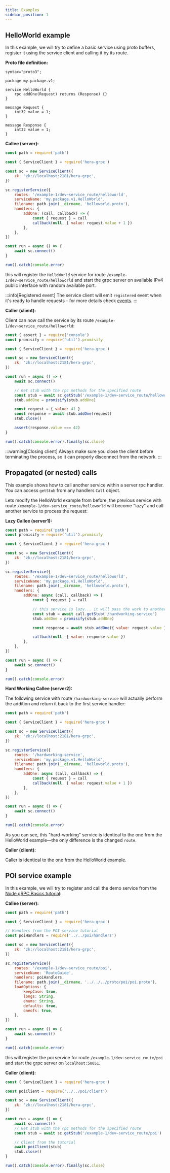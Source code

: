 ```yaml
---
title: Examples
sidebar_position: 1
---
```


## HelloWorld example

In this example, we will try to define a basic service using proto buffers, register it using the service client and calling it by its route.

**Proto file definition:**

```proto3 title="helloworld.proto"
syntax="proto3";

package my.package.v1;

service HelloWorld {
	rpc addOne(Request) returns (Response) {}
}

message Request {
	int32 value = 1;
}

message Response {
	int32 value = 1;
}
```

**Callee (server):**

```js title="callee.js"
const path = require('path')

const { ServiceClient } = require('hera-grpc')

const sc = new ServiceClient({
	zk: 'zk://localhost:2181/hera-grpc',
})

sc.registerService({
	routes: '/example-1/dev~service_route/helloworld',
	serviceName: 'my.package.v1.HelloWorld',
	filename: path.join(__dirname, 'helloworld.proto'),
	handlers: {
		addOne: (call, callback) => {
			const { request } = call
			callback(null, { value: request.value + 1 })
		},
	},
})

const run = async () => {
	await sc.connect()
}

run().catch(console.error)
```

this will register the `HelloWorld` service for route `/example-1/dev~service_route/helloworld` and start the grpc server on available IPv4 public interface with random available port.

:::info[Registered event]
The service client will emit `registered` event when it's ready to handle requests - for more details check [events](./events).
:::

**Caller (client):**

Client can now call the service by its route `/example-1/dev~service_route/helloworld`:

```js title="caller.js"
const { assert } = require('console')
const promisify = require('util').promisify

const { ServiceClient } = require('hera-grpc')

const sc = new ServiceClient({
	zk: 'zk://localhost:2181/hera-grpc',
})

const run = async () => {
	await sc.connect()

	// Get stub with the rpc methods for the specified route
	const stub = await sc.getStub('/example-1/dev~service_route/helloworld')
	stub.addOne = promisify(stub.addOne)

	const request = { value: 41 }
	const response = await stub.addOne(request)
	stub.close()

	assert(response.value === 42)
}

run().catch(console.error).finally(sc.close)
```

:::warning[Closing client]
Always make sure you close the client before terminating the process, so it can properly disconnect from the network.
:::


## Propagated (or nested) calls

This example shows how to call another service within a server rpc handler. You can access `getStub` from any handlers `Call` object.

Lets modify the HelloWorld example from before, the previous service with route `/example-1/dev~service_route/helloworld` will become "lazy" and call another service to process the request:

**Lazy Callee (server1):**

```js title="callee-lazy.js"
const path = require('path')
const promisify = require('util').promisify

const { ServiceClient } = require('hera-grpc')

const sc = new ServiceClient({
	zk: 'zk://localhost:2181/hera-grpc',
})

sc.registerService({
	routes: '/example-1/dev~service_route/helloworld',
	serviceName: 'my.package.v1.HelloWorld',
	filename: path.join(__dirname, 'helloworld.proto'),
	handlers: {
		addOne: async (call, callback) => {
			const { request } = call

			// this service is lazy... it will pass the work to another one!
			const stub = await call.getStub('/hardworking-service')
			stub.addOne = promisify(stub.addOne)

			const response = await stub.addOne({ value: request.value })

			callback(null, { value: response.value })
		},
	},
})

const run = async () => {
	await sc.connect()
}

run().catch(console.error)
```

**Hard Working Callee (server2):**

The following service with route `/hardworking-service`  will actually perform the addition and return it back to the first service handler:

```js title="callee-worker.js"
const path = require('path')

const { ServiceClient } = require('hera-grpc')

const sc = new ServiceClient({
	zk: 'zk://localhost:2181/hera-grpc',
})

sc.registerService({
	routes: '/hardworking-service',
	serviceName: 'my.package.v1.HelloWorld',
	filename: path.join(__dirname, 'helloworld.proto'),
	handlers: {
		addOne: async (call, callback) => {
			const { request } = call
			callback(null, { value: request.value + 1 })
		},
	},
})

const run = async () => {
	await sc.connect()
}

run().catch(console.error)
```

As you can see, this "hard-working" service is identical to the one from the HelloWorld example—the only difference is the changed `route`.

**Caller (client):**

Caller is identical to the one from the HelloWorld example.


## POI service example

In this example, we will try to register and call the demo service from the [Node gRPC Basics tutorial](https://grpc.io/docs/languages/node/basics/):

**Callee (server):**

```js title="callee.js"
const path = require('path')

const { ServiceClient } = require('hera-grpc')

// Handlers from the POI service tutorial
const poiHandlers = require('../../poi/handlers')

const sc = new ServiceClient({
	zk: 'zk://localhost:2181/hera-grpc',
})

sc.registerService({
	routes: '/example-1/dev~service_route/poi',
	serviceName: 'RouteGuide',
	handlers: poiHandlers,
	filename: path.join(__dirname, '../../../proto/poi/poi.proto'),
	loadOptions: {
		keepCase: true,
		longs: String,
		enums: String,
		defaults: true,
		oneofs: true,
	},
})

const run = async () => {
	await sc.connect()
}

run().catch(console.error)
```

this will register the poi service for route `/example-1/dev~service_route/poi` and start the grpc server on `localhost:50051`.

**Caller (client):**

```js title="caller.js"
const { ServiceClient } = require('hera-grpc')

const poiClient = require('../../poi/client')

const sc = new ServiceClient({
	zk: 'zk://localhost:2181/hera-grpc',
})

const run = async () => {
	await sc.connect()
	// Get stub with the rpc methods for the specified route
	const stub = await sc.getStub('/example-1/dev~service_route/poi')

	// Client from the tutorial
	await poiClient(stub)
	stub.close()
}

run().catch(console.error).finally(sc.close)
```


